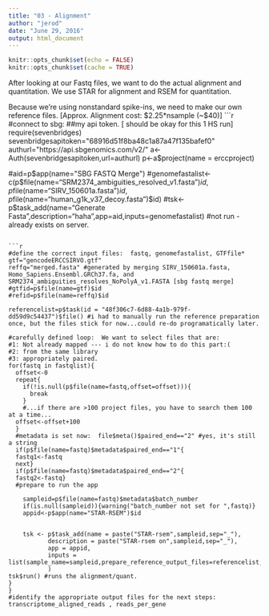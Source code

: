 ```yaml
---
title: "03 - Alignment"
author: "jerod"
date: "June 29, 2016"
output: html_document
---
```


```r
knitr::opts_chunk$set(echo = FALSE)
knitr::opts_chunk$set(cache = TRUE)
```


After looking at our Fastq files, we want to do the actual alignment and quantitation.
We use STAR for alignment and RSEM for quantitation.

Because we're using nonstandard spike-ins, we need to make our own reference files.
[Approx. Alignment cost:  $2.25*nsample (~$40)]
```r
#connect to sbg:
##my api token. [ should be okay for this 1 HS run]
require(sevenbridges)
sevenbridgesapitoken="68916d51f8ba48c1a87a47f135bafef0"
authurl="https://api.sbgenomics.com/v2/"
a<-Auth(sevenbridgesapitoken,url=authurl)
p<-a$project(name = erccproject)

#aid=p$app(name="SBG FASTQ Merge")
#genomefastalist<-c(p$file(name="SRM2374_ambiguities_resolved_v1.fasta")$id,p$file(name="SIRV_150601a.fasta")$id,p$file(name="human_g1k_v37_decoy.fasta")$id) 
#tsk<-p$task_add(name="Generate Fasta",description="haha",app=aid,inputs=genomefastalist)
#not run - already exists on server.
```

```r
#define the correct input files:  fastq, genomefastalist, GTFfile*
gtf="gencodeERCCSIRVO.gtf" 
reffq="merged.fasta" #generated by merging SIRV_150601a.fasta, Homo_Sapiens.Ensembl.GRCh37.fa, and SRM2374_ambiguities_resolves_NoPolyA_v1.FASTA [sbg fastq merge]
#gtfid=p$file(name=gtf)$id
#refid=p$file(name=reffq)$id

referencelist=p$task(id = "48f306c7-6d88-4a1b-979f-dd59d9c54437")$file() #i had to manually run the reference preparation once, but the files stick for now...could re-do programatically later.

#carefully defined loop:  We want to select files that are:
#1: Not already mapped --- i do not know how to do this part:(
#2: from the same library
#3: appropriately paired.
for(fastq in fastqlist){
  offset<-0
  repeat{
    if(!is.null(p$file(name=fastq,offset=offset))){
      break
    }
    #...if there are >100 project files, you have to search them 100 at a time...
  offset<-offset+100
  }
  #metadata is set now:  file$meta()$paired_end=="2" #yes, it's still a string
  if(p$file(name=fastq)$metadata$paired_end=="1"{
  fastq1<-fastq
  next}
  if(p$file(name=fastq)$metadata$paired_end=="2"{
  fastq2<-fastq}
  #prepare to run the app 

    sampleid=p$file(name=fastq)$metadata$batch_number
    if(is.null(sampleid)){warning("batch_number not set for ",fastq)}
    appid<-p$app(name="STAR-RSEM")$id
    
    
    tsk <- p$task_add(name = paste("STAR-rsem",sampleid,sep="_"), 
           description = paste("STAR-rsem on",sampleid,sep="_"), 
           app = appid,
           inputs = list(sample_name=sampleid,prepare_reference_output_files=referencelist,input_archive_file=p$file(name=fastq1),input_archive_file_1=p$file(name=fastq2))
           )
tsk$run() #runs the alignment/quant.
}
}
#identify the appropriate output files for the next steps: transcriptome_aligned_reads , reads_per_gene

````